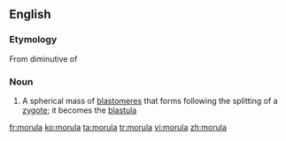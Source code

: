 ==English==

===Etymology===
From diminutive of {{etyl|la}} {{term|morum||mulberry|lang=la}}

===Noun===
{{wikipedia}}
{{en-noun|morulae}}

#{{biology}} A spherical mass of [[blastomere]]s that forms following the splitting of a [[zygote]]; it becomes the [[blastula]]

[[fr:morula]]
[[ko:morula]]
[[ta:morula]]
[[tr:morula]]
[[vi:morula]]
[[zh:morula]]